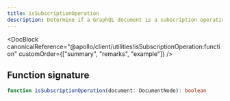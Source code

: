```yaml
---
title: isSubscriptionOperation
description: Determine if a GraphQL document is a subscription operation
---
```


<DocBlock
  canonicalReference="@apollo/client/utilities!isSubscriptionOperation:function"
  customOrder={["summary", "remarks", "example"]}
/>

## Function signature

```ts
function isSubscriptionOperation(document: DocumentNode): boolean
```